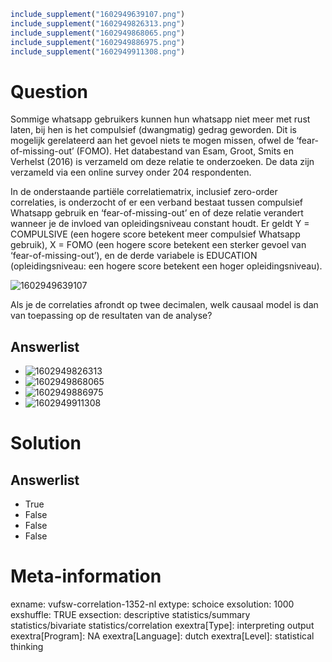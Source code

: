 ```{r, echo = FALSE, results = "hide"}
include_supplement("1602949639107.png")
include_supplement("1602949826313.png")
include_supplement("1602949868065.png")
include_supplement("1602949886975.png")
include_supplement("1602949911308.png")
```

Question
========
Sommige whatsapp gebruikers kunnen hun whatsapp niet meer met rust
laten, bij hen is het compulsief (dwangmatig) gedrag geworden. Dit is
mogelijk gerelateerd aan het gevoel niets te mogen missen, ofwel de
‘fear-of-missing-out’ (FOMO). Het databestand van Esam, Groot, Smits en
Verhelst (2016) is verzameld om deze relatie te onderzoeken. De data
zijn verzameld via een online survey onder 204 respondenten.  
  
In de onderstaande partiële correlatiematrix, inclusief zero-order
correlaties, is onderzocht of er een verband bestaat tussen compulsief
Whatsapp gebruik en ‘fear-of-missing-out’ en of deze relatie verandert
wanneer je de invloed van opleidingsniveau constant houdt. Er geldt Y =
COMPULSIVE (een hogere score betekent meer compulsief Whatsapp gebruik),
X = FOMO (een hogere score betekent een sterker gevoel van
‘fear-of-missing-out’), en de derde variabele is EDUCATION
(opleidingsniveau: een hogere score betekent een hoger
opleidingsniveau).  
  
<img src="1602949639107.png" class="fr-fic fr-dii tvcss_2"
alt="1602949639107" />  
  
Als je de correlaties afrondt op twee decimalen, welk causaal model is
dan van toepassing op de resultaten van de analyse?

Answerlist
----------
* <img src="1602949826313.png" class="fr-fic fr-dii tvcss_3"
  alt="1602949826313" />
* <img src="1602949868065.png" class="fr-fic fr-dii tvcss_4"
  alt="1602949868065" />
* <img src="1602949886975.png" class="fr-fic fr-dii tvcss_5"
  alt="1602949886975" />
* <img src="1602949911308.png" class="fr-fic fr-dii tvcss_6"
  alt="1602949911308" />

Solution
========










Answerlist
----------
* True
* False
* False
* False

Meta-information
================
exname: vufsw-correlation-1352-nl
extype: schoice
exsolution: 1000
exshuffle: TRUE
exsection: descriptive statistics/summary statistics/bivariate statistics/correlation
exextra[Type]: interpreting output
exextra[Program]: NA
exextra[Language]: dutch
exextra[Level]: statistical thinking

